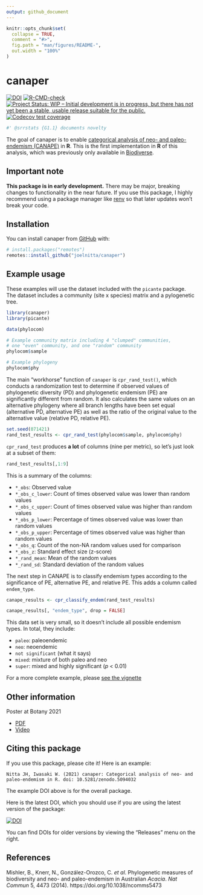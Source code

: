 ```yaml
---
output: github_document
---
```


<!-- README.md is generated from README.Rmd. Please edit that file -->

<!-- You'll still need to render `README.Rmd` regularly, to keep `README.md` up-to-date. `devtools::build_readme()` is handy for this. You could also use GitHub Actions to re-render `README.Rmd` every time you push. An example workflow can be found here: <https://github.com/r-lib/actions/tree/master/examples>. -->

```r
knitr::opts_chunk$set(
  collapse = TRUE,
  comment = "#>",
  fig.path = "man/figures/README-",
  out.width = "100%"
)
```

# canaper

<!-- badges: start -->
[![DOI](https://zenodo.org/badge/359280907.svg)](https://zenodo.org/badge/latestdoi/359280907)
[![R-CMD-check](https://github.com/joelnitta/canaper/workflows/R-CMD-check/badge.svg)](https://github.com/joelnitta/canaper/actions)
[![Project Status: WIP – Initial development is in progress, but there has not yet been a stable, usable release suitable for the public.](https://www.repostatus.org/badges/latest/wip.svg)](https://www.repostatus.org/#wip)
[![Codecov test coverage](https://codecov.io/gh/joelnitta/canaper/branch/main/graph/badge.svg)](https://codecov.io/gh/joelnitta/canaper?branch=main)
<!-- badges: end -->

```r
#' @srrstats {G1.1} documents novelty
```

The goal of canaper is to enable [categorical analysis of neo- and paleo-endemism (CANAPE)](https://doi.org/10.1038/ncomms5473) in **R**. This is the first implementation in **R** of this analysis, which was previously only available in [Biodiverse](http://shawnlaffan.github.io/biodiverse/).

## Important note

**This package is in early development.** There may be major, breaking changes to functionality in the near future. If you use this package, I highly recommend using a package manager like [renv](https://rstudio.github.io/renv/articles/renv.html) so that later updates won't break your code.

## Installation

You can install canaper from [GitHub](https://github.com/) with:

``` r
# install.packages("remotes")
remotes::install_github("joelnitta/canaper")
```

## Example usage

These examples will use the dataset included with the `picante` package. 
The dataset includes a community (site x species) matrix and a pylogenetic tree.

```r
library(canaper)
library(picante)

data(phylocom)

# Example community matrix including 4 "clumped" communities, 
# one "even" community, and one "random" community
phylocom$sample

# Example phylogeny
phylocom$phy
```

The main "workhorse" function of `canaper` is `cpr_rand_test()`, which conducts a randomization test to determine if observed values of phylogenetic diversity (PD) and phylogenetic endemism (PE) are significantly different from random. It also calculates the same values on an alternative phylogeny where all branch lengths have been set equal (alternative PD, alternative PE) as well as the ratio of the original value to the alternative value (relative PD, relative PE).

```r
set.seed(071421)
rand_test_results <- cpr_rand_test(phylocom$sample, phylocom$phy)
```

`cpr_rand_test` produces **a lot** of columns (nine per metric), so let's just look at a subset of them:

```r
rand_test_results[,1:9]
```

This is a summary of the columns:

- `*_obs`: Observed value
- `*_obs_c_lower`: Count of times observed value was lower than random values
- `*_obs_c_upper`: Count of times observed value was higher than random values
- `*_obs_p_lower`: Percentage of times observed value was lower than random values
- `*_obs_p_upper`: Percentage of times observed value was higher than random values
- `*_obs_q`: Count of the non-NA random values used for comparison
- `*_obs_z`: Standard effect size (z-score)
- `*_rand_mean`: Mean of the random values
- `*_rand_sd`: Standard deviation of the random values

The next step in CANAPE is to classify endemism types according to the significance of PE, alternative PE, and relative PE. This adds a column called `endem_type`.

```r
canape_results <- cpr_classify_endem(rand_test_results)

canape_results[, "endem_type", drop = FALSE]
```

This data set is very small, so it doesn't include all possible endemism types. In total, they include:

- `paleo`: paleoendemic
- `neo`: neoendemic
- `not significant` (what it says)
- `mixed`: mixture of both paleo and neo
- `super`: mixed and highly significant (*p* < 0.01)

For a more complete example, please [see the vignette](https://joelnitta.github.io/canaper/articles/canape.html)

## Other information

Poster at Botany 2021

- [PDF](https://github.com/joelnitta/botany_poster_2021/raw/main/canaper.pdf)
- [Video](https://www.youtube.com/watch?v=LXn_ziEli_Q)

## Citing this package

If you use this package, please cite it! Here is an example:

```
Nitta JH, Iwasaki W. (2021) canaper: Categorical analysis of neo- and paleo-endemism in R. doi: 10.5281/zenodo.5094032
```

The example DOI above is for the overall package. 

Here is the latest DOI, which you should use if you are using the latest version of the package:

[![DOI](https://zenodo.org/badge/359280907.svg)](https://zenodo.org/badge/latestdoi/359280907)

You can find DOIs for older versions by viewing the "Releases" menu on the right.

## References

Mishler, B., Knerr, N., González-Orozco, C. *et al*. Phylogenetic measures of biodiversity and neo- and paleo-endemism in Australian *Acacia*. *Nat Commun* 5, 4473 (2014). https://doi.org/10.1038/ncomms5473
